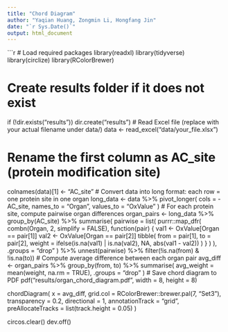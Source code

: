 ---
title: "Chord Diagram"
author: "Yaqian Huang, Zongmin Li, Hongfang Jin"
date: "`r Sys.Date()`"
output: html_document
---

```{r setup, include=FALSE}
# Load required packages
library(readxl)
library(tidyverse)
library(circlize)
library(RColorBrewer)

# Create results folder if it does not exist
if (!dir.exists("results")) dir.create("results")
# Read Excel file (replace with your actual filename under data/)
data <- read_excel("data/your_file.xlsx")

# Rename the first column as AC_site (protein modification site)
colnames(data)[1] <- "AC_site"
# Convert data into long format: each row = one protein site in one organ
long_data <- data %>%
  pivot_longer(
    cols = -AC_site,
    names_to = "Organ",
    values_to = "OxValue"
  )
# For each protein site, compute pairwise organ differences
organ_pairs <- long_data %>%
  group_by(AC_site) %>%
  summarise(
    pairwise = list(
      purrr::map_dfr(
        combn(Organ, 2, simplify = FALSE),
        function(pair) {
          val1 <- OxValue[Organ == pair[1]]
          val2 <- OxValue[Organ == pair[2]]
          tibble(
            from = pair[1],
            to = pair[2],
            weight = ifelse(is.na(val1) | is.na(val2), NA, abs(val1 - val2))
          )
        }
      )
    ),
    .groups = "drop"
  ) %>%
  unnest(pairwise) %>%
  filter(!is.na(from) & !is.na(to))
# Compute average difference between each organ pair
avg_diff <- organ_pairs %>%
  group_by(from, to) %>%
  summarise(
    avg_weight = mean(weight, na.rm = TRUE),
    .groups = "drop"
  )
# Save chord diagram to PDF
pdf("results/organ_chord_diagram.pdf", width = 8, height = 8)

chordDiagram(
  x = avg_diff,
  grid.col = RColorBrewer::brewer.pal(7, "Set3"),
  transparency = 0.2,
  directional = 1,
  annotationTrack = "grid",
  preAllocateTracks = list(track.height = 0.05)
)

circos.clear()
dev.off()

